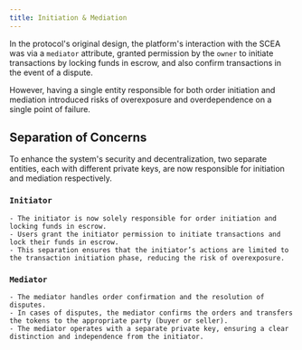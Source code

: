 ```yaml
---
title: Initiation & Mediation
---
```


In the protocol's original design, the platform's interaction with the SCEA was via a `mediator` attribute, granted permission by the `owner` to initiate transactions by locking funds in escrow, and also confirm transactions in the event of a dispute.

However, having a single entity responsible for both order initiation and mediation introduced risks of overexposure and overdependence on a single point of failure.

## Separation of Concerns

To enhance the system's security and decentralization, two separate entities, each with different private keys, are now responsible for initiation and mediation respectively.

### `Initiator`
    - The initiator is now solely responsible for order initiation and locking funds in escrow.
    - Users grant the initiator permission to initiate transactions and lock their funds in escrow.
    - This separation ensures that the initiator’s actions are limited to the transaction initiation phase, reducing the risk of overexposure.

### `Mediator`
    - The mediator handles order confirmation and the resolution of disputes.
    - In cases of disputes, the mediator confirms the orders and transfers the tokens to the appropriate party (buyer or seller).
    - The mediator operates with a separate private key, ensuring a clear distinction and independence from the initiator.